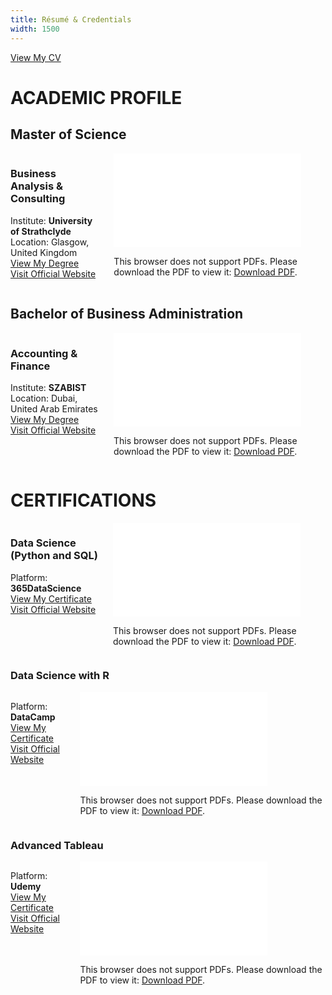 ```yaml
---
title: Résumé & Credentials
width: 1500
---
```


[View My CV](cv.pdf){target="_blank"}

# ACADEMIC PROFILE



## Master of Science
::: {.columns}

::: {.column}

### Business Analysis & Consulting
Institute: **University of Strathclyde** \
Location: Glasgow, United Kingdom \
[View My Degree](Master_Degree.pdf){target="_blank"}\
[Visit Official Website](https://www.strath.ac.uk)
:::


::: {.column}
<object data="Master_Degree.pdf" type="application/pdf" id="pdf-embed">
    <embed src="Master_Degree.pdf" id="pdf-embed-inner">
        <p>This browser does not support PDFs. Please download the PDF to view it: <a href="Master_Degree.pdf">Download PDF</a>.</p>
    </embed>
</object>

:::
:::

## Bachelor of Business Administration

::: {.columns}

::: {.column}

### Accounting & Finance
Institute: **SZABIST** \
Location: Dubai, United Arab Emirates \
[View My Degree](Diploma%20Bachelor.pdf){target="_blank"}\
[Visit Official Website](https://szabist.edu.pk/programs/)
:::


::: {.column}
<object data="Diploma Bachelor.pdf" type="application/pdf" id="pdf-embed">
    <embed src="Diploma Bachelor.pdf" id="pdf-embed-inner">
        <p>This browser does not support PDFs. Please download the PDF to view it: <a href="Diploma Bachelor.pdf">Download PDF</a>.</p>
    </embed>
</object>

:::
:::

# CERTIFICATIONS

::: {.columns}

::: {.column}

### Data Science (Python and SQL)
Platform: **365DataScience** \
[View My Certificate](DataScientist.pdf){target="_blank"}\
[Visit Official Website](https://365datascience.com)
:::


::: {.column}
<object data="DataScience365.pdf" type="application/pdf" id="pdf-embed">
    <embed src="DataScience365.pdf" id="pdf-embed-inner">
        <p>This browser does not support PDFs. Please download the PDF to view it: <a href="DataScience365.pdf">Download PDF</a>.</p>
    </embed>
</object>

:::
:::

### Data Science with R

::: {.columns}

::: {.column}

Platform: **DataCamp** \
[View My Certificate](DataScience365.pdf){target="_blank"}\
[Visit Official Website](https://www.datacamp.com)
:::


::: {.column}
<object data="DataScientist.pdf" type="application/pdf" id="pdf-embed">
    <embed src="DataScientist.pdf" id="pdf-embed-inner">
        <p>This browser does not support PDFs. Please download the PDF to view it: <a href="DataScientist.pdf">Download PDF</a>.</p>
    </embed>
</object>

:::
:::

### Advanced Tableau

::: {.columns}

::: {.column}

Platform: **Udemy** \
[View My Certificate](AdvanceTableau.pdf){target="_blank"}\
[Visit Official Website](https://www.udemy.com/course/tableau10-advanced/?couponCode=ST7MT290425G2)
:::


::: {.column}
<object data="AdvanceTableau.pdf" type="application/pdf" id="pdf-embed">
    <embed src="AdvanceTableau.pdf" id="pdf-embed-inner">
        <p>This browser does not support PDFs. Please download the PDF to view it: <a href="AdvanceTableau.pdf">Download PDF</a>.</p>
    </embed>
</object>

:::
:::

